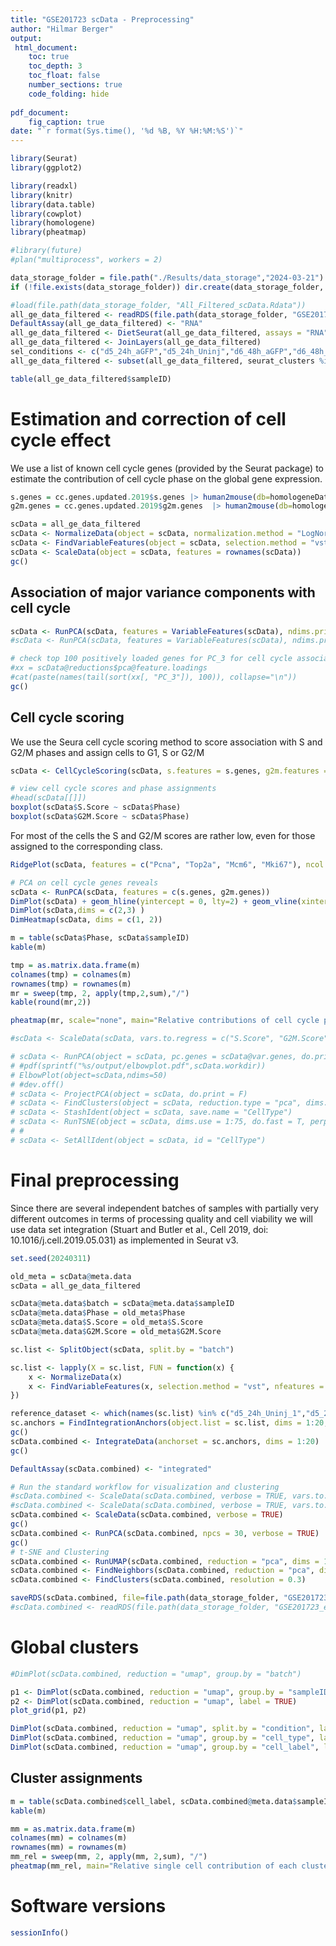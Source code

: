 ```yaml
---
title: "GSE201723 scData - Preprocessing"
author: "Hilmar Berger"
output: 
 html_document:
    toc: true
    toc_depth: 3
    toc_float: false
    number_sections: true
    code_folding: hide
    
pdf_document:
    fig_caption: true
date: "`r format(Sys.time(), '%d %B, %Y %H:%M:%S')`"
---
```


```r
library(Seurat)
library(ggplot2)

library(readxl)
library(knitr)
library(data.table)
library(cowplot)
library(homologene)
library(pheatmap)

#library(future)
#plan("multiprocess", workers = 2)

data_storage_folder = file.path("./Results/data_storage","2024-03-21")
if (!file.exists(data_storage_folder)) dir.create(data_storage_folder, recursive=T)

```

```r
#load(file.path(data_storage_folder, "All_Filtered_scData.Rdata"))
all_ge_data_filtered <- readRDS(file.path(data_storage_folder, "GSE201723.combined.rds"))
DefaultAssay(all_ge_data_filtered) <- "RNA"
all_ge_data_filtered <- DietSeurat(all_ge_data_filtered, assays = "RNA")
all_ge_data_filtered <- JoinLayers(all_ge_data_filtered)
sel_conditions <- c("d5_24h_aGFP","d5_24h_Uninj","d6_48h_aGFP","d6_48h_Uninj")
all_ge_data_filtered <- subset(all_ge_data_filtered, seurat_clusters %in% c(2,3,4,6,7,8,16,22) & (is.na(cell_type) | cell_type=="epithelium") & condition %in% sel_conditions)

table(all_ge_data_filtered$sampleID)
```

# Estimation and correction of cell cycle effect

We use a list of known cell cycle genes (provided by the Seurat package) to estimate the contribution of cell cycle phase on the global gene expression.

```r
s.genes = cc.genes.updated.2019$s.genes |> human2mouse(db=homologeneData2) |> (\(x) x$mouseGene[!is.na(x$mouseGene)] |> unique())()
g2m.genes = cc.genes.updated.2019$g2m.genes  |> human2mouse(db=homologeneData2) |> (\(x) x$mouseGene[!is.na(x$mouseGene)] |> unique())()
```

```r
scData = all_ge_data_filtered
scData <- NormalizeData(object = scData, normalization.method = "LogNormalize", scale.factor = 1e4)
scData <- FindVariableFeatures(object = scData, selection.method = "vst")
scData <- ScaleData(object = scData, features = rownames(scData))
gc()
```

## Association of major variance components with cell cycle

```r
scData <- RunPCA(scData, features = VariableFeatures(scData), ndims.print = c(1:20), nfeatures.print = 20)
#scData <- RunPCA(scData, features = VariableFeatures(scData), ndims.print = c(1:100), nfeatures.print = 20)

# check top 100 positively loaded genes for PC_3 for cell cycle association in MSigDB
#xx = scData@reductions$pca@feature.loadings
#cat(paste(names(tail(sort(xx[, "PC_3"]), 100)), collapse="\n"))
gc()
```

<!-- There are some cell cycle markers in PCs 1 and 7 (Top2a, Mki67) and G2M markers in PC 13. -->

<!-- ```{r, fig.width=12} -->
<!-- DimHeatmap(scData, dims = c(1, 7, 13)) -->
<!-- ``` -->

## Cell cycle scoring

We use the Seura cell cycle scoring method to score association with S and G2/M phases and assign cells to G1, S or G2/M

```r
scData <- CellCycleScoring(scData, s.features = s.genes, g2m.features = g2m.genes, set.ident = TRUE)

# view cell cycle scores and phase assignments
#head(scData[[]])
boxplot(scData$S.Score ~ scData$Phase)
boxplot(scData$G2M.Score ~ scData$Phase)
```

For most of the cells the S and G2/M scores are rather low, even for those assigned to the corresponding class. 

```r
RidgePlot(scData, features = c("Pcna", "Top2a", "Mcm6", "Mki67"), ncol = 4)
```

```r
# PCA on cell cycle genes reveals
scData <- RunPCA(scData, features = c(s.genes, g2m.genes))
DimPlot(scData) + geom_hline(yintercept = 0, lty=2) + geom_vline(xintercept = 0, lty=2)
DimPlot(scData,dims = c(2,3) )
DimHeatmap(scData, dims = c(1, 2))
```


```r
m = table(scData$Phase, scData$sampleID)
kable(m)

tmp = as.matrix.data.frame(m)
colnames(tmp) = colnames(m)
rownames(tmp) = rownames(m)
mr = sweep(tmp, 2, apply(tmp,2,sum),"/")
kable(round(mr,2))

pheatmap(mr, scale="none", main="Relative contributions of cell cycle phases per experimental group", breaks=seq(0,1,by=0.01))
```



```r
#scData <- ScaleData(scData, vars.to.regress = c("S.Score", "G2M.Score"), features = rownames(scData))

# scData <- RunPCA(object = scData, pc.genes = scData@var.genes, do.print = F, pcs.compute = 100)
# #pdf(sprintf("%s/output/elbowplot.pdf",scData.workdir))
# ElbowPlot(object=scData,ndims=50)
# #dev.off()
# scData <- ProjectPCA(object = scData, do.print = F)
# scData <- FindClusters(object = scData, reduction.type = "pca", dims.use = 1:75, resolution = 0.6, print.output = 0, save.SNN = , force.recalc = T)
# scData <- StashIdent(object = scData, save.name = "CellType")
# scData <- RunTSNE(object = scData, dims.use = 1:75, do.fast = T, perplexity = 60)
# #
# scData <- SetAllIdent(object = scData, id = "CellType")

```

# Final preprocessing

Since there are several independent batches of samples with partially very different outcomes in terms of processing quality and cell viability we will use data set integration (Stuart and Butler et al., Cell 2019, doi: 10.1016/j.cell.2019.05.031) as implemented in Seurat v3.


```r
set.seed(20240311)

old_meta = scData@meta.data
scData = all_ge_data_filtered

scData@meta.data$batch = scData@meta.data$sampleID
scData@meta.data$Phase = old_meta$Phase
scData@meta.data$S.Score = old_meta$S.Score
scData@meta.data$G2M.Score = old_meta$G2M.Score

sc.list <- SplitObject(scData, split.by = "batch")

sc.list <- lapply(X = sc.list, FUN = function(x) {
    x <- NormalizeData(x)
    x <- FindVariableFeatures(x, selection.method = "vst", nfeatures = 2000)
})
```



```r
reference_dataset <- which(names(sc.list) %in% c("d5_24h_Uninj_1","d5_24h_Uninj_2", "d6_48h_Uninj_1","d6_48h_Uninj_2")) 
sc.anchors = FindIntegrationAnchors(object.list = sc.list, dims = 1:20, reference = reference_dataset )
gc()
scData.combined <- IntegrateData(anchorset = sc.anchors, dims = 1:20)
gc()
```


```r
DefaultAssay(scData.combined) <- "integrated"

# Run the standard workflow for visualization and clustering
#scData.combined <- ScaleData(scData.combined, verbose = TRUE, vars.to.regress = c("sample_id_final", "G2M_score", "G1_score"))
#scData.combined <- ScaleData(scData.combined, verbose = TRUE, vars.to.regress = c("percent_mito"))
scData.combined <- ScaleData(scData.combined, verbose = TRUE)
gc()
scData.combined <- RunPCA(scData.combined, npcs = 30, verbose = TRUE)
gc()
# t-SNE and Clustering
scData.combined <- RunUMAP(scData.combined, reduction = "pca", dims = 1:15)
scData.combined <- FindNeighbors(scData.combined, reduction = "pca", dims = 1:15)
scData.combined <- FindClusters(scData.combined, resolution = 0.3)
```

```r
saveRDS(scData.combined, file=file.path(data_storage_folder, "GSE201723_epi_only.combined_no_SWAP.rds"), compress=T)
#scData.combined <- readRDS(file.path(data_storage_folder, "GSE201723_epi_only.combined.rds"))
```

# Global clusters

```r
#DimPlot(scData.combined, reduction = "umap", group.by = "batch")

p1 <- DimPlot(scData.combined, reduction = "umap", group.by = "sampleID")
p2 <- DimPlot(scData.combined, reduction = "umap", label = TRUE)
plot_grid(p1, p2)

DimPlot(scData.combined, reduction = "umap", split.by = "condition", label = T)
DimPlot(scData.combined, reduction = "umap", group.by = "cell_type", label = T)
DimPlot(scData.combined, reduction = "umap", group.by = "cell_label", label = T)
```

## Cluster assignments

```r
m = table(scData.combined$cell_label, scData.combined@meta.data$sampleID)
kable(m)
```


```r
mm = as.matrix.data.frame(m)
colnames(mm) = colnames(m)
rownames(mm) = rownames(m)
mm_rel = sweep(mm, 2, apply(mm, 2,sum), "/")
pheatmap(mm_rel, main="Relative single cell contribution of each cluster to condition totals")
```

# Software versions

```r
sessionInfo()
```

